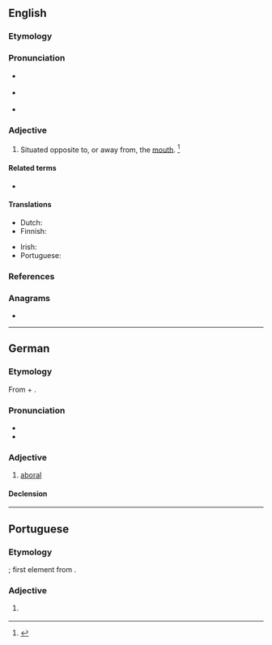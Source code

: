 ==English==

===Etymology===
{{prefix|en|ab|oral|t1=away from|t2=the mouth}}

===Pronunciation===
* {{a|RP}} {{IPA|en|/æbˈɔːɹ.l̩/}}
* {{a|US}} {{IPA|en|/æbˈɔɹ.l̩/}}
* {{rhymes|en|ɔːɹəl|s=3}}

===Adjective===
{{en-adj}}

# {{lb|en|zoology}} Situated opposite to, or away from, the [[mouth]]. {{defdate|First attested in the mid 19<sup>th</sup> century.}}<ref>{{R:SOED5|page=6}}</ref>

====Related terms====
* {{l|en|aborally}}

====Translations====
{{trans-top|situated away from the mouth}}
* Dutch: {{t|nl|aboraal}}
* Finnish: {{t|fi|aboraalinen}}
{{trans-mid}}
* Irish: {{t|ga|allbhéalach}}
* Portuguese: {{t|pt|aboral}}
{{trans-bottom}}

===References===
<references/>

===Anagrams===
* {{anagrams|en|a=aablor|alobar}}

----

==German==

===Etymology===
From {{der|de|la|ab-}} + {{m|la|oralis}}.

===Pronunciation===
* {{audio|de|De-aboral.ogg|Audio}}
* {{rhymes|de|aːl|s=3}}

===Adjective===
{{de-adj|pred:-}}

# [[#English|aboral]]

====Declension====
{{de-adecl|pred:-}}

----

==Portuguese==

===Etymology===
{{prefix|pt|ab|oral}}; first element from {{der|pt|la|ab-}}.

===Adjective===
{{pt-adj|abora|l}}

# {{lb|pt|zoology}} {{l|en|aboral}} {{gloss|situated away from the mouth}}